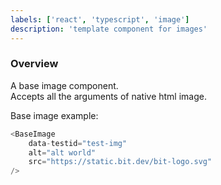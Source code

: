 ```yaml
---
labels: ['react', 'typescript', 'image']
description: 'template component for images'
---
```



### Overview
A base image component.  
Accepts all the arguments of native html image.
<br />

Base image example:
```js live=true
<BaseImage
	data-testid="test-img"
	alt="alt world"
	src="https://static.bit.dev/bit-logo.svg"
/>
```